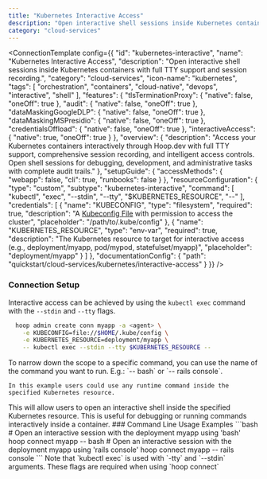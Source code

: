 ```yaml
---
title: "Kubernetes Interactive Access"
description: "Open interactive shell sessions inside Kubernetes containers with full TTY support and session recording."
category: "cloud-services"
---
```



<ConnectionTemplate config={{
  "id": "kubernetes-interactive",
  "name": "Kubernetes Interactive Access",
  "description": "Open interactive shell sessions inside Kubernetes containers with full TTY support and session recording.",
  "category": "cloud-services",
  "icon-name": "kubernetes",
  "tags": [
    "orchestration",
    "containers",
    "cloud-native",
    "devops",
    "interactive",
    "shell"
  ],
  "features": {
    "tlsTerminationProxy": {
      "native": false,
      "oneOff": true
    },
    "audit": {
      "native": false,
      "oneOff": true
    },
    "dataMaskingGoogleDLP": {
      "native": false,
      "oneOff": true
    },
    "dataMaskingMSPresidio": {
      "native": false,
      "oneOff": true
    },
    "credentialsOffload": {
      "native": false,
      "oneOff": true
    },
    "interactiveAccess": {
      "native": true,
      "oneOff": true
    }
  },
  "overview": {
    "description": "Access your Kubernetes containers interactively through Hoop.dev with full TTY support, comprehensive session recording, and intelligent access controls. Open shell sessions for debugging, development, and administrative tasks with complete audit trails."
  },
  "setupGuide": {
    "accessMethods": {
      "webapp": false,
      "cli": true,
      "runbooks": false
    }
  },
  "resourceConfiguration": {
    "type": "custom",
    "subtype": "kubernetes-interactive",
    "command": [
      "kubectl",
      "exec",
      "--stdin",
      "--tty",
      "$KUBERNETES_RESOURCE",
      "--"
    ],
    "credentials": [
      {
        "name": "KUBECONFIG",
        "type": "filesystem",
        "required": true,
        "description": "A [Kubeconfig File](https://kubernetes.io/docs/concepts/configuration/organize-cluster-access-kubeconfig/) with permission to access the cluster",
        "placeholder": "/path/to/.kube/config"
      },
      {
        "name": "KUBERNETES_RESOURCE",
        "type": "env-var",
        "required": true,
        "description": "The Kubernetes resource to target for interactive access (e.g., deployment/myapp, pod/mypod, statefulset/myapp)",
        "placeholder": "deployment/myapp"
      }
    ]
  },
  "documentationConfig": {
    "path": "quickstart/cloud-services/kubernetes/interactive-access"
  }
}} />


### Connection Setup
Interactive access can be achieved by using the `kubectl exec` command with the `--stdin` and `--tty` flags.
```bash
  hoop admin create conn myapp -a <agent> \
	-e KUBECONFIG=file://$HOME/.kube/config \
	-e KUBERNETES_RESOURCE=deployment/myapp \
	-- kubectl exec --stdin --tty $KUBERNETES_RESOURCE --
```
<Tip>
	To narrow down the scope to a specific command, you can use the name of the command you want to run.
	E.g.: `-- bash` or `-- rails console`.

	In this example users could use any runtime command inside the specified Kubernetes resource.
</Tip>
This will allow users to open an interactive shell inside the specified Kubernetes resource. This is useful for debugging or running commands interactively inside a container.
### Command Line Usage Examples
```bash
  # Open an interactive session with the deployment myapp using 'bash'
  hoop connect myapp -- bash
  # Open an interactive session with the deployment myapp using 'rails console'
  hoop connect myapp -- rails console
```
<Info>
	Note that `kubectl exec` is used with `-tty` and `--stdin` arguments.
	These flags are required when using `hoop connect`
</Info>
